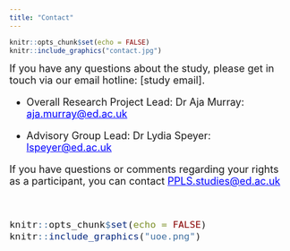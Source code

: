 ```yaml
---
title: "Contact"
---
```

```r
knitr::opts_chunk$set(echo = FALSE)
knitr::include_graphics("contact.jpg")
``` 

<font size="4">If you have any questions about the study, please get in touch via our email hotline: [study email].

- Overall Research Project Lead: Dr Aja Murray: <a href="mailto:aja.murray@ed.ac.uk" style="color: blue;">aja.murray@ed.ac.uk</a>

- Advisory Group Lead: Dr Lydia Speyer: <a href="mailto:lspeyer@ed.ac.uk" style="color: blue;">lspeyer@ed.ac.uk</a> 

If you have questions or comments regarding your rights as a participant, you can contact <a href="mailto:PPLS.studies@ed.ac.uk" style="color: blue;">PPLS.studies@ed.ac.uk</a> 

&nbsp;<br>

```r
knitr::opts_chunk$set(echo = FALSE)
knitr::include_graphics("uoe.png")
``` 

